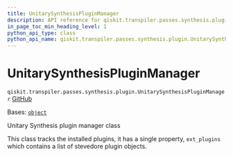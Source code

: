 ```yaml
---
title: UnitarySynthesisPluginManager
description: API reference for qiskit.transpiler.passes.synthesis.plugin.UnitarySynthesisPluginManager
in_page_toc_min_heading_level: 1
python_api_type: class
python_api_name: qiskit.transpiler.passes.synthesis.plugin.UnitarySynthesisPluginManager
---
```


# UnitarySynthesisPluginManager

<span id="qiskit.transpiler.passes.synthesis.plugin.UnitarySynthesisPluginManager" />

`qiskit.transpiler.passes.synthesis.plugin.UnitarySynthesisPluginManager` [GitHub](https://github.com/qiskit/qiskit/tree/main/qiskit/transpiler/passes/synthesis/plugin.py "view source code")

Bases: [`object`](https://docs.python.org/3/library/functions.html#object "(in Python v3.12)")

Unitary Synthesis plugin manager class

This class tracks the installed plugins, it has a single property, `ext_plugins` which contains a list of stevedore plugin objects.

